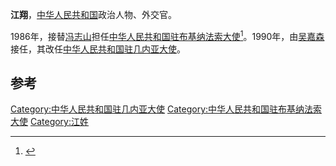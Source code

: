 '''江翔'''，[[中华人民共和国|中华人民共和国]]政治人物、外交官。

1986年，接替[[冯志山|冯志山]]担任[[中国驻布基纳法索大使列表|中华人民共和国驻布基纳法索大使]]<ref>{{cite web|author=中华人民共和国外交部|title=中国驻布基纳法索历任大使|url=http://www.mfa.gov.cn/chn/pds/ziliao/wjrw/2167/2170/t9179.htm|publisher=中华人民共和国外交部|accessdate=2012-03-03}}</ref>。1990年，由[[吴嘉森|吴嘉森]]接任，其改任[[中国驻几内亚大使列表|中华人民共和国驻几内亚大使]]。

== 参考 ==
{{reflist}}
{{start box}}
{{s-dip}}
{{succession box|[[冯志山|冯志山]]|[[吴嘉森|吴嘉森]]|[[中国驻布基纳法索大使列表|中华人民共和国驻布基纳法索大使]]|1986年9月-1990年1月}}
{{succession box|[[禹惠民|禹惠民]]|[[孔明辉|孔明辉]]|[[中国驻几内亚大使列表|中华人民共和国驻几内亚大使]]|1990年5月-1994年4月}}
{{end box}}
{{中国政治人物小作品}}
[[Category:中华人民共和国驻几内亚大使|Category:中华人民共和国驻几内亚大使]]
[[Category:中华人民共和国驻布基纳法索大使|Category:中华人民共和国驻布基纳法索大使]]
[[Category:江姓|Category:江姓]]